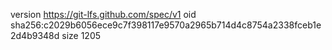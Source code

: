 version https://git-lfs.github.com/spec/v1
oid sha256:c2029b6056ece9c7f398117e9570a2965b714d4c8754a2338fceb1e2d4b9348d
size 1205
